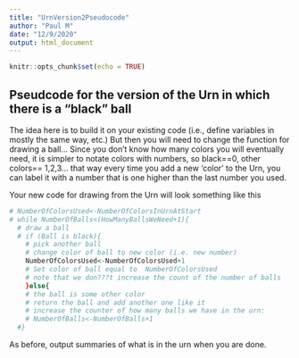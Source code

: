 ```yaml
---
title: "UrnVersion2Pseudocode"
author: "Paul M"
date: "12/9/2020"
output: html_document
---
```


```r
knitr::opts_chunk$set(echo = TRUE)
```

## Pseudcode for the version of the Urn in which there is a "black" ball

The idea here is to build it on your existing code (i.e., define variables in mostly the same way, etc.)
But then you will need to change the function for drawing a ball...
Since you don't know how many colors you will eventually need, it is simpler to notate colors with numbers, so black==0, other colors== 1,2,3...
that way every time you add a new 'color' to the Urn, you can label it with a number
that is one higher than the last number you used.

Your new code for drawing from the Urn will look something like this
```r

# NumberOfColorsUsed<-NumberOfColorsInUrnAtStart
# while NumberOfBalls<(HowManyBallsWeNeed+1){
  # draw a ball
  # if (Ball is black){
    # pick another ball
    # change color of ball to new color (i.e. new number)
    NumberOfColorsUsed<-NumberOfColorsUsed+1
    # Set color of ball equal to  NumberOfColorsUsed
    # note that we don???t increase the count of the number of balls
    }else{
    # the ball is some other color
    # return the ball and add another one like it
    # increase the counter of how many balls we have in the urn:
    # NumberOfBalls<-NumberOfBalls+1
  #}
```

As before, output summaries of what is in the urn when you are done.
